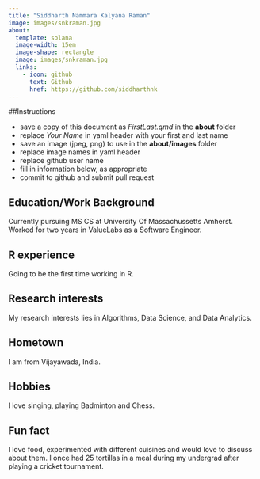 ```yaml
---
title: "Siddharth Nammara Kalyana Raman"
image: images/snkraman.jpg
about:
  template: solana
  image-width: 15em
  image-shape: rectangle
  image: images/snkraman.jpg
  links:
    - icon: github
      text: Github
      href: https://github.com/siddharthnk
---
```


##Instructions

  - save a copy of this document as *FirstLast.qmd* in the **about** folder
  - replace *Your Name* in yaml header with your first and last name
  - save an image (jpeg, png) to use in the **about/images** folder
  - replace image names in yaml header
  - replace github user name
  - fill in information below, as appropriate
  - commit to github and submit pull request

## Education/Work Background
Currently pursuing MS CS at University Of Massachussetts Amherst. Worked for two years in ValueLabs as a Software Engineer.

## R experience
Going to be the first time working in R.

## Research interests
My research interests lies in Algorithms, Data Science, and Data Analytics.

## Hometown
I am from Vijayawada, India.

## Hobbies
I love singing, playing Badminton and Chess.

## Fun fact
I love food, experimented with different cuisines and would love to discuss about them. I once had 25 tortillas in a meal during my undergrad after playing a cricket tournament.